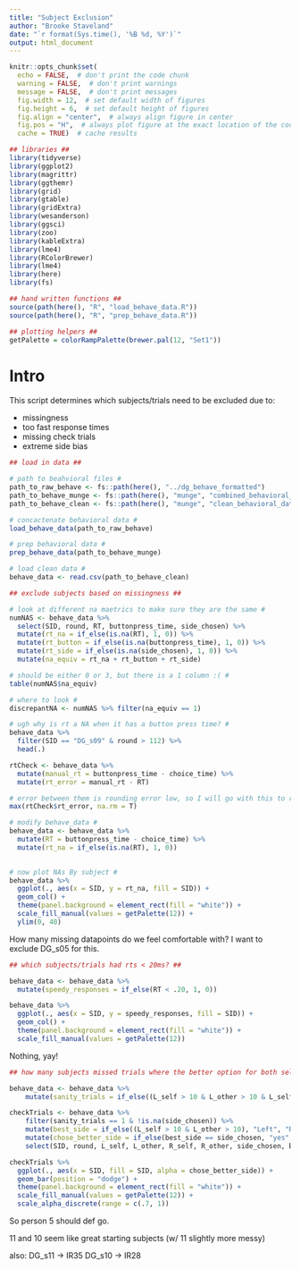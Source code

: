 ```yaml
---
title: "Subject Exclusion"
author: "Brooke Staveland"
date: "`r format(Sys.time(), '%B %d, %Y')`"
output: html_document
---
```


```r
knitr::opts_chunk$set(
  echo = FALSE,  # don't print the code chunk
  warning = FALSE,  # don't print warnings
  message = FALSE,  # don't print messages
  fig.width = 12,  # set default width of figures
  fig.height = 6,  # set default height of figures
  fig.align = "center",  # always align figure in center
  fig.pos = "H",  # always plot figure at the exact location of the code chunk
  cache = TRUE)  # cache results

## libraries ##
library(tidyverse)
library(ggplot2)
library(magrittr)
library(ggthemr)
library(grid)
library(gtable)
library(gridExtra)
library(wesanderson)
library(ggsci)
library(zoo)
library(kableExtra)
library(lme4)
library(RColorBrewer)
library(lme4)
library(here)
library(fs)

## hand written functions ##
source(path(here(), "R", "load_behave_data.R"))
source(path(here(), "R", "prep_behave_data.R"))

## plotting helpers ##
getPalette = colorRampPalette(brewer.pal(12, "Set1"))

```


# Intro

This script determines which subjects/trials need to be excluded due to:

* missingness
* too fast response times
* missing check trials
* extreme side bias

```r
## load in data ##

# path to beahvioral files #
path_to_raw_behave <- fs::path(here(), "../dg_behave_formatted")
path_to_behave_munge <- fs::path(here(), "munge", "combined_behavioral_data.csv")
path_to_behave_clean <- fs::path(here(), "munge", "clean_behavioral_data.csv")

# concactenate behavioral data #
load_behave_data(path_to_raw_behave)

# prep behavioral data #
prep_behave_data(path_to_behave_munge)

# load clean data #
behave_data <- read.csv(path_to_behave_clean)

```

```r
## exclude subjects based on missingness ##

# look at different na maetrics to make sure they are the same #
numNAS <- behave_data %>%
  select(SID, round, RT, buttonpress_time, side_chosen) %>%
  mutate(rt_na = if_else(is.na(RT), 1, 0)) %>%
  mutate(rt_button = if_else(is.na(buttonpress_time), 1, 0)) %>%
  mutate(rt_side = if_else(is.na(side_chosen), 1, 0)) %>%
  mutate(na_equiv = rt_na + rt_button + rt_side)

# should be either 0 or 3, but there is a 1 column :( #
table(numNAS$na_equiv)

# where to look #
discrepantNA <- numNAS %>% filter(na_equiv == 1)

# ugh why is rt a NA when it has a button press time? #
behave_data %>%
  filter(SID == "DG_s09" & round > 112) %>%
  head(.)

rtCheck <- behave_data %>%
  mutate(manual_rt = buttonpress_time - choice_time) %>%
  mutate(rt_error = manual_rt - RT)

# error between them is rounding error low, so I will go with this to recover the one NA
max(rtCheck$rt_error, na.rm = T)

# modify behave_data #
behave_data <- behave_data %>%
  mutate(RT = buttonpress_time - choice_time) %>%
  mutate(rt_na = if_else(is.na(RT), 1, 0))
  

# now plot NAs By subject #
behave_data %>%
  ggplot(., aes(x = SID, y = rt_na, fill = SID)) +
  geom_col() +
  theme(panel.background = element_rect(fill = "white")) +
  scale_fill_manual(values = getPalette(12)) +
  ylim(0, 40)
```
How many missing datapoints do we feel comfortable with? I want to exclude DG_s05 for this.


```r
## which subjects/trials had rts < 20ms? ##

behave_data <- behave_data %>%
  mutate(speedy_responses = if_else(RT < .20, 1, 0))

behave_data %>%
  ggplot(., aes(x = SID, y = speedy_responses, fill = SID)) +
  geom_col() +
  theme(panel.background = element_rect(fill = "white")) +
  scale_fill_manual(values = getPalette(12))


```
Nothing, yay!

```r

## how many subjects missed trials where the better option for both self and other were better than 10? ##

behave_data <- behave_data %>%
    mutate(sanity_trials = if_else((L_self > 10 & L_other > 10 & L_self == L_other) | (R_self > 10 & R_other > 10 & R_self == R_other), 1, 0)) 

checkTrials <- behave_data %>%
    filter(sanity_trials == 1 & !is.na(side_chosen)) %>%
    mutate(best_side = if_else((L_self > 10 & L_other > 10), "Left", "Right")) %>%
    mutate(chose_better_side = if_else(best_side == side_chosen, "yes", "no")) %>%
    select(SID, round, L_self, L_other, R_self, R_other, side_chosen, best_side, chose_better_side) 

checkTrials %>%
  ggplot(., aes(x = SID, fill = SID, alpha = chose_better_side)) +
  geom_bar(position = "dodge") +
  theme(panel.background = element_rect(fill = "white")) +
  scale_fill_manual(values = getPalette(12)) +
  scale_alpha_discrete(range = c(.7, 1))

```
So person 5 should def go. 


11 and 10 seem like great starting subjects (w/ 11 slightly more messy)

also: DG_s11 -> IR35
      DG_s10 -> IR28
      
      
